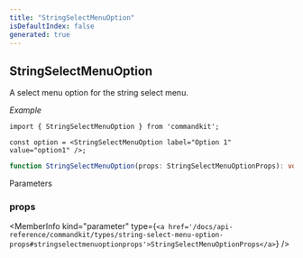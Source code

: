 ```yaml
---
title: "StringSelectMenuOption"
isDefaultIndex: false
generated: true
---
```



<!-- This file was generated from the CommandKit source. Do not modify. Instead, re-run the "docgen" script -->


## StringSelectMenuOption

<GenerationInfo sourceFile="packages/commandkit/src/components/v1/select-menu/SelectMenu.ts" sourceLine="177" packageName="commandkit" />

A select menu option for the string select menu.



*Example*

```tsx
import { StringSelectMenuOption } from 'commandkit';

const option = <StringSelectMenuOption label="Option 1" value="option1" />;
```

```ts title="Signature"
function StringSelectMenuOption(props: StringSelectMenuOptionProps): void
```
Parameters

### props

<MemberInfo kind="parameter" type={`<a href='/docs/api-reference/commandkit/types/string-select-menu-option-props#stringselectmenuoptionprops'>StringSelectMenuOptionProps</a>`} />

